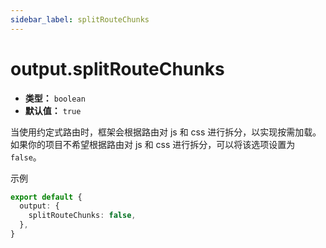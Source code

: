 ```yaml
---
sidebar_label: splitRouteChunks
---
```


# output.splitRouteChunks

- **类型：** `boolean`
- **默认值：** `true`

当使用约定式路由时，框架会根据路由对 js 和 css 进行拆分，以实现按需加载。如果你的项目不希望根据路由对 js 和 css 进行拆分，可以将该选项设置为 `false`。

示例

```ts
export default {
  output: {
    splitRouteChunks: false,
  },
}
```
